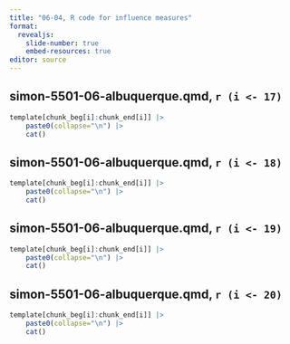 ```yaml
---
title: "06-04, R code for influence measures"
format: 
  revealjs:
    slide-number: true
    embed-resources: true
editor: source
---
```


## simon-5501-06-albuquerque.qmd, `r (i <- 17)`

```r
template[chunk_beg[i]:chunk_end[i]] |>
	paste0(collapse="\n") |>
	cat()
```

## simon-5501-06-albuquerque.qmd, `r (i <- 18)`

```r
template[chunk_beg[i]:chunk_end[i]] |>
	paste0(collapse="\n") |>
	cat()
```

## simon-5501-06-albuquerque.qmd, `r (i <- 19)`

```r
template[chunk_beg[i]:chunk_end[i]] |>
	paste0(collapse="\n") |>
	cat()
```

## simon-5501-06-albuquerque.qmd, `r (i <- 20)`

```r
template[chunk_beg[i]:chunk_end[i]] |>
	paste0(collapse="\n") |>
	cat()
```
